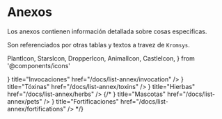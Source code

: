# Anexos

Los anexos contienen información detallada sobre cosas especificas.

Son referenciados por otras tablas y textos a travez de `Kromsys`.

  PlantIcon,
  StarsIcon,
  DropperIcon,
  AnimalIcon,
  CastleIcon,
} from '@components/icons'

<Cards>
  <Card
    icon={<StarsIcon />}
    title="Invocaciones"
    href="/docs/list-annex/invocation"
  />
  <Card
    icon={<DropperIcon />}
    title="Tóxinas"
    href="/docs/list-annex/toxins"
  />
  <Card
    icon={<PlantIcon />}
    title="Hierbas"
    href="/docs/list-annex/herbs"
  />
  {/*
  <Card
    icon={<AnimalIcon />}
    title="Mascotas"
    href="/docs/list-annex/pets"
  />
    <Card
    icon={<CastleIcon />}
    title="Fortificaciones"
    href="/docs/list-annex/fortifications"
  />
  */}
</Cards>
